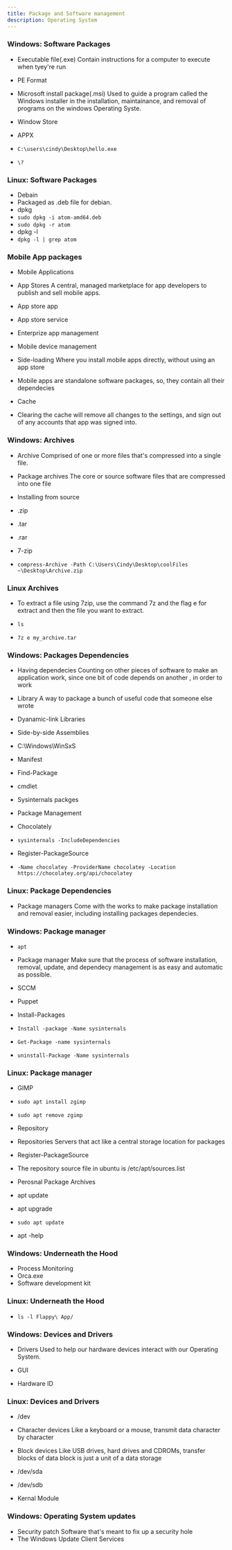 ```yaml
---
title: Package and Software management
description: Operating System
---
```


### Windows: Software Packages
- Executable file(.exe)
Contain instructions for a computer to execute when tyey're run 

- PE Format 
- Microsoft install package(.msi)
Used to guide a program called the Windows installer in the installation, maintainance, and removal of programs on the windows Operating Syste.

- Window Store 
- APPX 
- `C:\users\cindy\Desktop\hello.exe`
- `\?`


### Linux: Software Packages 
- Debain 
- Packaged as .deb file for debian.
- dpkg
- `sudo dpkg -i atom-amd64.deb`
- `sudo dpkg -r atom`
- dpkg -l
- `dpkg -l | grep atom `

### Mobile App packages 
- Mobile Applications 
- App Stores 
A central, managed marketplace for app developers to publish and sell mobile apps.
- App store app 
- App store service 
- Enterprize app management 
- Mobile device management
- Side-loading 
Where you install mobile apps directly, without using an app store 

- Mobile apps are standalone software packages, so, they contain all their dependecies 
- Cache 
- Clearing the cache will remove all changes to the settings, and sign out of any accounts that app was signed into.


### Windows: Archives 
- Archive 
Comprised of one or more files that's compressed into a single file.

- Package archives 
The core or source software files that are compressed into one file

- Installing from source 
- .zip 
- .tar 
- .rar 
- 7-zip 

- `compress-Archive -Path C:\Users\Cindy\Desktop\coolFiles ~\Desktop\Archive.zip`


### Linux Archives
- To extract a file using 7zip, use the command 7z and the flag e for extract and then the file you want to extract.

- `ls`
- `7z e my_archive.tar`

### Windows: Packages Dependencies 
- Having dependecies
Counting on other pieces of software to make an application work, since one bit of code depends on another , in order to work 

- Library 
A way to package a bunch of useful code that someone else wrote 

- Dyanamic-link Libraries
- Side-by-side Assemblies 
- C:\Windows\WinSxS 
- Manifest 
- Find-Package 
- cmdlet 
- Sysinternals packges 

- Package Management 
- Chocolately 
- `sysinternals -IncludeDependencies`
- Register-PackageSource 
- `-Name chocolatey -ProviderName chocolatey -Location https://chocolatey.org/api/chocolatey`

### Linux: Package Dependencies 
- Package managers 
Come with the works to make package installation and removal easier, including installing packages dependecies.


### Windows: Package manager 
- `apt`
- Package manager
Make sure that the process of software installation, removal, update, and dependecy management is as easy and automatic as possible.

- SCCM
- Puppet 
- Install-Packages

 - `Install -package -Name sysinternals`
 - `Get-Package -name sysinternals`
 - `uninstall-Package -Name sysinternals`

### Linux: Package manager
- GIMP
- `sudo apt install zgimp`
- `sudo apt remove zgimp`
- Repository 
- Repositories 
Servers that act like a central storage location for packages 

- Register-PackageSource 

- The repository source file in ubuntu is /etc/apt/sources.list 

- Perosnal Package Archives 

- apt update 

- apt upgrade 

- `sudo apt update`
- apt -help

### Windows: Underneath the Hood 
- Process Monitoring 
- Orca.exe
- Software development kit 

### Linux: Underneath the Hood 
- `ls -l Flappy\ App/`

### Windows: Devices and Drivers  
- Drivers 
Used to help our hardware devices interact with our Operating System.
- GUI 

- Hardware ID 

### Linux: Devices and Drivers  
- /dev 
- Character devices 
Like a keyboard or a mouse, transmit data character by character 

- Block devices 
Like USB drives, hard drives and CDROMs, transfer blocks of data block is just a unit of a data storage 

- /dev/sda 
- /dev/sdb

- Kernal Module 

### Windows: Operating System updates 
- Security patch 
Software that's meant to fix up a security hole 
- The Windows Update Client Services



